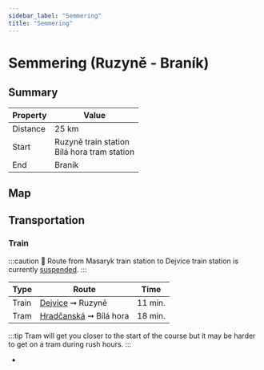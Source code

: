 ```yaml
---
sidebar_label: "Semmering"
title: "Semmering"
---
```


# Semmering (Ruzyně - Braník)

## Summary

| Property | Value |
| --- | --- |
| Distance | 25 km |
| Start | Ruzyně train station <br /> Bílá hora tram station |
| End | Braník |

## Map

<GarminEmbeddedCourse id="211858322"></GarminEmbeddedCourse>

## Transportation

### Train

:::caution
🚧 Route from Masaryk train station to Dejvice train station is currently [suspended](https://www.cd.cz/jizdni-rad/omezeni-provozu/vyluka/14179/).
:::

| Type | Route | Time |
| --- | --- | --- |
| Train | [Dejvice](https://www.seznam.cz/jizdnirady/pubt%3A15212556%3A9gyTwxX.mu-%3Epubt%3A15212575%3A9gkHyxXw0p?o=528&t=0 "See timetable" ) ➞ Ruzyně | 11 min. |
| Tram | [Hradčanská](https://www.seznam.cz/jizdnirady/pubt%3A15693725%3A9gzNPxX.uq-%3Epubt%3A15307560%3A9gmYIxXt.U?o=544&t=0 "See timetable" ) ➞ Bílá hora | 18 min. |

:::tip
Tram will get you closer to the start of the course but it may be harder to get on a tram during rush hours.
:::

- <MapyCzPathLink id="652d80293a4984d1a065acef"></MapyCzPathLink>
